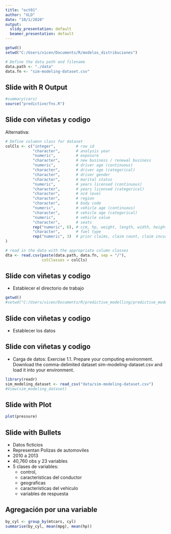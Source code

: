 ```yaml
---
title: "oct01"
author: "VLD"
date: "10/1/2020"
output:
  slidy_presentation: default
  beamer_presentation: default
---
```

```r
getwd()
setwd("C:/Users/vicen/Documents/R/modelos_distribuciones")
```
```r
# Define the data path and filename
data.path <- "./data"
data.fn <- "sim-modeling-dataset.csv"

```
## Slide with R Output

```r
#summary(cars)
source("predictive/fns.R")
```

## Slide con viñetas  y codigo
Alternativa: 
```r
# Define columnn class for dataset
colCls <- c("integer",         # row id
            "character",       # analysis year
            "numeric",         # exposure
            "character",       # new business / renewal business
            "numeric",         # driver age (continuous)
            "character",       # driver age (categorical)
            "character",       # driver gender
            "character",       # marital status
            "numeric",         # years licensed (continuous)
            "character",       # years licensed (categorical)
            "character",       # ncd level
            "character",       # region
            "character",       # body code
            "numeric",         # vehicle age (continuous)
            "character",       # vehicle age (categorical)
            "numeric",         # vehicle value
            "character",       # seats
            rep("numeric", 6), # ccm, hp, weight, length, width, height (all continuous)
            "character",       # fuel type
            rep("numeric", 3)  # prior claims, claim count, claim incurred (all continuous)
)

# read in the data with the appropriate column classes
dta <- read.csv(paste(data.path, data.fn, sep = "/"),
                colClasses = colCls)

```

## Slide con viñetas  y codigo

- Establecer el directorio de trabajo
```r
getwd()
#setwd("C:/Users/vicen/Documents/R/predictive_modelling/predictive_modelling")
```
## Slide con viñetas  y codigo
- Establecer los datos

## Slide con viñetas  y codigo
- Carga de datos:
Exercise 1.1. Prepare your computing environment. Download the comma-delimited
dataset sim-modeling-dataset.csv and load it into your environment.
```r
library(readr)
sim_modeling_dataset <- read_csv("data/sim-modeling-dataset.csv")
#View(sim_modeling_dataset)
```




## Slide with Plot

```r
plot(pressure)
```

## Slide with Bullets

- Datos ficticios
- Representan Polizas de automoviles 
- 2010 a 2013
- 40,760 obs y 23 variables
- 5 clases de variables:
  - control, 
  - características del conductor
  - geograficas 
  - características del vehiculo
  - variables de respuesta
  
## Agregación por una variable
```r
by_cyl <- group_by(mtcars, cyl)
summarise(by_cyl, mean(mpg), mean(hp))

```
